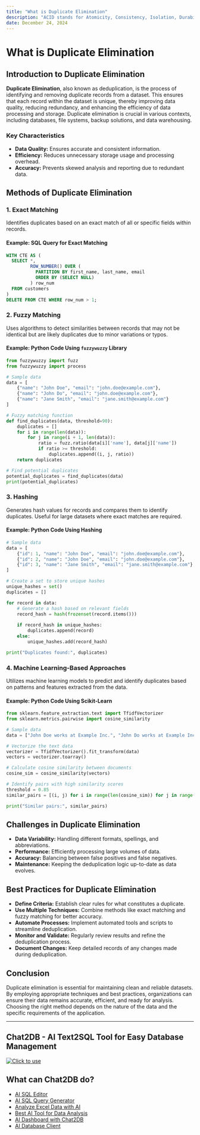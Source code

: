 ```yaml
---
title: "What is Duplicate Elimination"
description: "ACID stands for Atomicity, Consistency, Isolation, Durability. These four properties are fundamental to ensuring reliable database transactions and maintaining data integrity."
date: December 24, 2024
---
```


# What is Duplicate Elimination

## Introduction to Duplicate Elimination

**Duplicate Elimination**, also known as deduplication, is the process of identifying and removing duplicate records from a dataset. This ensures that each record within the dataset is unique, thereby improving data quality, reducing redundancy, and enhancing the efficiency of data processing and storage. Duplicate elimination is crucial in various contexts, including databases, file systems, backup solutions, and data warehousing.

### Key Characteristics

- **Data Quality:** Ensures accurate and consistent information.
- **Efficiency:** Reduces unnecessary storage usage and processing overhead.
- **Accuracy:** Prevents skewed analysis and reporting due to redundant data.

## Methods of Duplicate Elimination

### 1. **Exact Matching**

Identifies duplicates based on an exact match of all or specific fields within records.

#### Example: SQL Query for Exact Matching

```sql
WITH CTE AS (
  SELECT *,
         ROW_NUMBER() OVER (
           PARTITION BY first_name, last_name, email
           ORDER BY (SELECT NULL)
         ) row_num
  FROM customers
)
DELETE FROM CTE WHERE row_num > 1;
```

### 2. **Fuzzy Matching**

Uses algorithms to detect similarities between records that may not be identical but are likely duplicates due to minor variations or typos.

#### Example: Python Code Using `fuzzywuzzy` Library

```python
from fuzzywuzzy import fuzz
from fuzzywuzzy import process

# Sample data
data = [
    {"name": "John Doe", "email": "john.doe@example.com"},
    {"name": "John Do", "email": "john.doe@example.com"},
    {"name": "Jane Smith", "email": "jane.smith@example.com"}
]

# Fuzzy matching function
def find_duplicates(data, threshold=90):
    duplicates = []
    for i in range(len(data)):
        for j in range(i + 1, len(data)):
            ratio = fuzz.ratio(data[i]['name'], data[j]['name'])
            if ratio >= threshold:
                duplicates.append((i, j, ratio))
    return duplicates

# Find potential duplicates
potential_duplicates = find_duplicates(data)
print(potential_duplicates)
```

### 3. **Hashing**

Generates hash values for records and compares them to identify duplicates. Useful for large datasets where exact matches are required.

#### Example: Python Code Using Hashing

```python
# Sample data
data = [
    {"id": 1, "name": "John Doe", "email": "john.doe@example.com"},
    {"id": 2, "name": "John Doe", "email": "john.doe@example.com"},
    {"id": 3, "name": "Jane Smith", "email": "jane.smith@example.com"}
]

# Create a set to store unique hashes
unique_hashes = set()
duplicates = []

for record in data:
    # Generate a hash based on relevant fields
    record_hash = hash(frozenset(record.items()))
    
    if record_hash in unique_hashes:
        duplicates.append(record)
    else:
        unique_hashes.add(record_hash)

print("Duplicates found:", duplicates)
```

### 4. **Machine Learning-Based Approaches**

Utilizes machine learning models to predict and identify duplicates based on patterns and features extracted from the data.

#### Example: Python Code Using Scikit-Learn

```python
from sklearn.feature_extraction.text import TfidfVectorizer
from sklearn.metrics.pairwise import cosine_similarity

# Sample data
data = ["John Doe works at Example Inc.", "John Do works at Example Inc.", "Jane Smith works at Example Corp."]

# Vectorize the text data
vectorizer = TfidfVectorizer().fit_transform(data)
vectors = vectorizer.toarray()

# Calculate cosine similarity between documents
cosine_sim = cosine_similarity(vectors)

# Identify pairs with high similarity scores
threshold = 0.85
similar_pairs = [(i, j) for i in range(len(cosine_sim)) for j in range(i+1, len(cosine_sim)) if cosine_sim[i][j] > threshold]

print("Similar pairs:", similar_pairs)
```

## Challenges in Duplicate Elimination

- **Data Variability:** Handling different formats, spellings, and abbreviations.
- **Performance:** Efficiently processing large volumes of data.
- **Accuracy:** Balancing between false positives and false negatives.
- **Maintenance:** Keeping the deduplication logic up-to-date as data evolves.

## Best Practices for Duplicate Elimination

- **Define Criteria:** Establish clear rules for what constitutes a duplicate.
- **Use Multiple Techniques:** Combine methods like exact matching and fuzzy matching for better accuracy.
- **Automate Processes:** Implement automated tools and scripts to streamline deduplication.
- **Monitor and Validate:** Regularly review results and refine the deduplication process.
- **Document Changes:** Keep detailed records of any changes made during deduplication.

## Conclusion

Duplicate elimination is essential for maintaining clean and reliable datasets. By employing appropriate techniques and best practices, organizations can ensure their data remains accurate, efficient, and ready for analysis. Choosing the right method depends on the nature of the data and the specific requirements of the application.

---

## Chat2DB - AI Text2SQL Tool for Easy Database Management

[![Click to use](/image/blog/chat2db.png)](https://app.chat2db.ai/)

## What can Chat2DB do?

- [AI SQL Editor](https://chat2db.ai/feature/AI%20SQL%20Editor)
- [AI SQL Query Generator](https://chat2db.ai/feature/AI%20SQL%20Query%20Generator)
- [Analyze Excel Data with AI](https://chat2db.ai/feature/Analyze%20Excel%20Data%20with%20AI)
- [Best AI Tool for Data Analysis](https://chat2db.ai/feature/Best%20AI%20Tool%20for%20Data%20Analysis)
- [AI Dashboard with Chat2DB](https://chat2db.ai/feature/AI%20Dashboard%20with%20Chat2DB)
- [AI Database Client](https://chat2db.ai/feature/AI%20Database%20Client)
